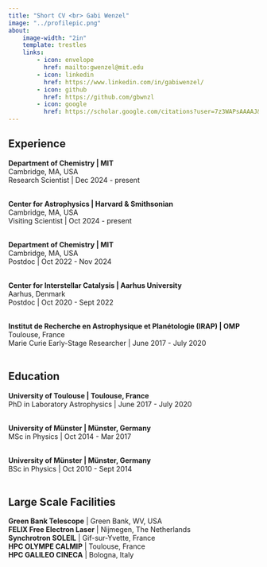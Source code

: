 ```yaml
---
title: "Short CV <br> Gabi Wenzel"
image: "../profilepic.png"
about:
    image-width: "2in"
    template: trestles
    links:
        - icon: envelope
          href: mailto:gwenzel@mit.edu
        - icon: linkedin
          href: https://www.linkedin.com/in/gabiwenzel/
        - icon: github
          href: https://github.com/gbwnzl
        - icon: google
          href: https://scholar.google.com/citations?user=7z3WAPsAAAAJ&hl=en&oi=ao
---
```


## Experience

<b> Department of Chemistry | MIT</b><br>
Cambridge, MA, USA <br>
Research Scientist | Dec 2024 - present <br> <br>

<b> Center for Astrophysics | Harvard & Smithsonian</b><br>
Cambridge, MA, USA <br>
Visiting Scientist | Oct 2024 - present  <br> <br>

<b> Department of Chemistry | MIT</b> <br>
Cambridge, MA, USA <br>
Postdoc | Oct 2022 - Nov 2024 <br> <br>

<b> Center for Interstellar Catalysis | Aarhus University </b><br>
Aarhus, Denmark<br>
Postdoc | Oct 2020 - Sept 2022 <br> <br>

<b> Institut de Recherche en Astrophysique et Planétologie (IRAP) | OMP </b><br>
Toulouse, France<br>
Marie Curie Early-Stage Researcher | June 2017 - July 2020 <br> <br>

## Education

<b> University of Toulouse | Toulouse, France  </b><br>
PhD in Laboratory Astrophysics | June 2017 - July 2020 <br> <br>

<b> University of Münster | Münster, Germany </b> <br>
MSc in Physics | Oct 2014 - Mar 2017 <br> <br>

<b> University of Münster | Münster, Germany  </b><br>
BSc in Physics | Oct 2010 - Sept 2014 <br> <br>

## Large Scale Facilities

<b> Green Bank Telescope</b> | Green Bank, WV, USA <br>
<b> FELIX Free Electron Laser</b> | Nijmegen, The Netherlands <br>
<b> Synchrotron SOLEIL</b> | Gif-sur-Yvette, France <br>
<b> HPC OLYMPE CALMIP</b> | Toulouse, France <br>
<b> HPC GALILEO CINECA</b> | Bologna, Italy <br>
